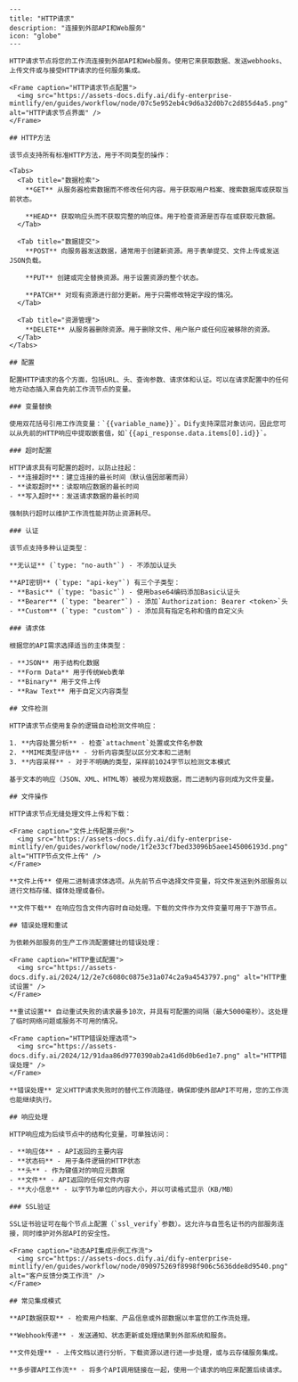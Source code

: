 ```mdx
---
title: "HTTP请求"
description: "连接到外部API和Web服务"
icon: "globe"
---

HTTP请求节点将您的工作流连接到外部API和Web服务。使用它来获取数据、发送webhooks、上传文件或与接受HTTP请求的任何服务集成。

<Frame caption="HTTP请求节点配置">
  <img src="https://assets-docs.dify.ai/dify-enterprise-mintlify/en/guides/workflow/node/07c5e952eb4c9d6a32d0b7c2d855d4a5.png" alt="HTTP请求节点界面" />
</Frame>

## HTTP方法

该节点支持所有标准HTTP方法，用于不同类型的操作：

<Tabs>
  <Tab title="数据检索">
    **GET** 从服务器检索数据而不修改任何内容。用于获取用户档案、搜索数据库或获取当前状态。
    
    **HEAD** 获取响应头而不获取完整的响应体。用于检查资源是否存在或获取元数据。
  </Tab>
  
  <Tab title="数据提交">
    **POST** 向服务器发送数据，通常用于创建新资源。用于表单提交、文件上传或发送JSON负载。
    
    **PUT** 创建或完全替换资源。用于设置资源的整个状态。
    
    **PATCH** 对现有资源进行部分更新。用于只需修改特定字段的情况。
  </Tab>
  
  <Tab title="资源管理">
    **DELETE** 从服务器删除资源。用于删除文件、用户账户或任何应被移除的资源。
  </Tab>
</Tabs>

## 配置

配置HTTP请求的各个方面，包括URL、头、查询参数、请求体和认证。可以在请求配置中的任何地方动态插入来自先前工作流节点的变量。

### 变量替换

使用双花括号引用工作流变量：`{{variable_name}}`。Dify支持深层对象访问，因此您可以从先前的HTTP响应中提取嵌套值，如`{{api_response.data.items[0].id}}`。

### 超时配置

HTTP请求具有可配置的超时，以防止挂起：
- **连接超时**：建立连接的最长时间（默认值因部署而异）
- **读取超时**：读取响应数据的最长时间
- **写入超时**：发送请求数据的最长时间

强制执行超时以维护工作流性能并防止资源耗尽。

### 认证

该节点支持多种认证类型：

**无认证** (`type: "no-auth"`) - 不添加认证头

**API密钥** (`type: "api-key"`) 有三个子类型：
- **Basic** (`type: "basic"`) - 使用base64编码添加Basic认证头
- **Bearer** (`type: "bearer"`) - 添加`Authorization: Bearer <token>`头
- **Custom** (`type: "custom"`) - 添加具有指定名称和值的自定义头

### 请求体

根据您的API需求选择适当的主体类型：

- **JSON** 用于结构化数据
- **Form Data** 用于传统Web表单
- **Binary** 用于文件上传
- **Raw Text** 用于自定义内容类型

## 文件检测

HTTP请求节点使用复杂的逻辑自动检测文件响应：

1. **内容处置分析** - 检查`attachment`处置或文件名参数
2. **MIME类型评估** - 分析内容类型以区分文本和二进制
3. **内容采样** - 对于不明确的类型，采样前1024字节以检测文本模式

基于文本的响应（JSON、XML、HTML等）被视为常规数据，而二进制内容则成为文件变量。

## 文件操作

HTTP请求节点无缝处理文件上传和下载：

<Frame caption="文件上传配置示例">
  <img src="https://assets-docs.dify.ai/dify-enterprise-mintlify/en/guides/workflow/node/1f2e33cf7bed33096b5aee145006193d.png" alt="HTTP节点文件上传" />
</Frame>

**文件上传** 使用二进制请求体选项。从先前节点中选择文件变量，将文件发送到外部服务以进行文档存储、媒体处理或备份。

**文件下载** 在响应包含文件内容时自动处理。下载的文件作为文件变量可用于下游节点。

## 错误处理和重试

为依赖外部服务的生产工作流配置健壮的错误处理：

<Frame caption="HTTP重试配置">
  <img src="https://assets-docs.dify.ai/2024/12/2e7c6080c0875e31a074c2a9a4543797.png" alt="HTTP重试设置" />
</Frame>

**重试设置** 自动重试失败的请求最多10次，并具有可配置的间隔（最大5000毫秒）。这处理了临时网络问题或服务不可用的情况。

<Frame caption="HTTP错误处理选项">
  <img src="https://assets-docs.dify.ai/2024/12/91daa86d9770390ab2a41d6d0b6ed1e7.png" alt="HTTP错误处理" />
</Frame>

**错误处理** 定义HTTP请求失败时的替代工作流路径，确保即使外部API不可用，您的工作流也能继续执行。

## 响应处理

HTTP响应成为后续节点中的结构化变量，可单独访问：

- **响应体** - API返回的主要内容
- **状态码** - 用于条件逻辑的HTTP状态
- **头** - 作为键值对的响应元数据
- **文件** - API返回的任何文件内容
- **大小信息** - 以字节为单位的内容大小，并以可读格式显示（KB/MB）

### SSL验证

SSL证书验证可在每个节点上配置（`ssl_verify`参数）。这允许与自签名证书的内部服务连接，同时维护对外部API的安全性。

<Frame caption="动态API集成示例工作流">
  <img src="https://assets-docs.dify.ai/dify-enterprise-mintlify/en/guides/workflow/node/090975269f8998f906c5636dde8d9540.png" alt="客户反馈分类工作流" />
</Frame>

## 常见集成模式

**API数据获取** - 检索用户档案、产品信息或外部数据以丰富您的工作流处理。

**Webhook传递** - 发送通知、状态更新或处理结果到外部系统和服务。

**文件处理** - 上传文档以进行分析，下载资源以进行进一步处理，或与云存储服务集成。

**多步骤API工作流** - 将多个API调用链接在一起，使用一个请求的响应来配置后续请求。
```